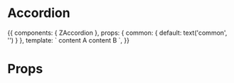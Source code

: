 
<Meta title="Organisms/Accordion" component={ZAccordion} />

# Accordion

<Preview>
  <Story name="Common">
    {{
      components: { ZAccordion },
      props: {
        common: {
          default: text('common', '')
        }
      },
      template: `<ZAccordion :multiple="true">
        <ZAccordionItem title="2019">content A</ZAccordionItem>
        <ZAccordionItem title="2020">content B</ZAccordionItem>
      </ZAccordion>`,
    }}
  </Story>
</Preview>

# Props

<Props of={ZAccordion} />

